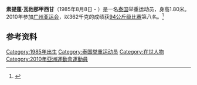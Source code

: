 '''素提蓬·瓦他那甲西甘'''（1985年8月8日 -  ）是一名[[泰国|泰国]]举重运动员，身高1.80米。2010年参加[[广州亚运会|广州亚运会]]，以362千克的成绩获[[2010年亚洲运动会举重比赛_-_男子94公斤级|94公斤级比赛]]第八名。<ref>{{cite web|url=http://www.gz2010.cn/info/CHN_CHN/ZB/ZBB101A_WL@@@@@@@@@@@@@@@CHN_number=282300.html | language=zh-hans | title=素提蓬·瓦他那甲西甘 - 简历  |publisher=2010年广州亚运会官方网站 |accessdate=2011-08-31 }}</ref>
==参考资料==
<references />

[[Category:1985年出生|Category:1985年出生]]
[[Category:泰国举重运动员|Category:泰国举重运动员]]
[[Category:在世人物|Category:在世人物]]
[[Category:2010年亞洲運動會運動員|Category:2010年亞洲運動會運動員]]